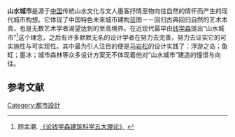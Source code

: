 '''山水城市'''是源于[[中国|中国]]传统山水文化与文人墨客抒情至物向往自然的情怀而产生的现代城市构想。它体现了中国特色未来城市建构蓝图－－回归古典回归自然的艺术本真，也是无数艺术学者渴望达到的至高境界。在近现代最早由[[钱学森|钱学森]]提出“山水城市”<ref>顾孟潮. [http://www.archcy.com/point/professional/point/professional/aff425ce8bfafdf6 《论钱学森建筑科学五大理论》] {{Wayback|url=http://www.archcy.com/point/professional/point/professional/aff425ce8bfafdf6 |date=20141016174723 }}</ref>这个理念，之后有许多默默无名的设计学者在努力去完善，努力去证实它的可实施性与可实现性。其中最为引人注目的便是[[马岩松|马岩松]]的设计实践了：浮游之岛；鱼缸；墨冰；城市森林等众多设计方案无不体现着他对“山水城市”建造的憧憬与向往。

== 参考文献 ==
{{reflist}}

{{Geography-stub}}
[[Category:都市設計|Category:都市設計]]

<!--未完待续...还望各位志同道合之士共同参与“山水城市”的讨论与研究。谢谢-->